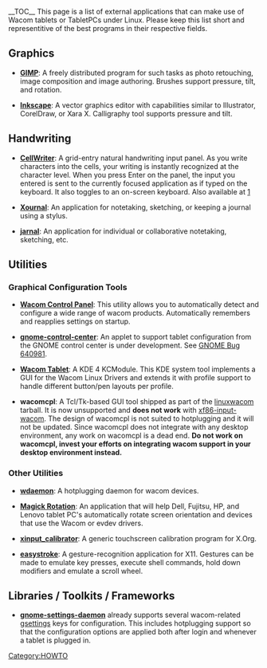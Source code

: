__TOC__
This page is a list of external applications that can make use of Wacom tablets or TabletPCs under Linux. Please keep this list short and representitive of the best programs in their respective fields.

== Graphics ==
* '''[http://www.gimp.org/ GIMP]''': A freely distributed program for such tasks as photo retouching, image composition and image authoring. Brushes support pressure, tilt, and rotation.

* '''[http://inkscape.org/ Inkscape]''': A vector graphics editor with capabilities similar to Illustrator, CorelDraw, or Xara X. Calligraphy tool supports pressure and tilt.

== Handwriting ==
* '''[http://code.google.com/p/cellwriter/ CellWriter]''': A grid-entry natural handwriting input panel. As you write characters into the cells, your writing is instantly recognized at the character level. When you press Enter on the panel, the input you entered is sent to the currently focused application as if typed on the keyboard.  It also toggles to an on-screen keyboard.  Also available at [http://risujin.org/cellwriter/]

* '''[http://xournal.sourceforge.net/ Xournal]''': An application for notetaking, sketching, or keeping a journal using a stylus.

* '''[http://jarnal.wikispaces.com/ jarnal]''': An application for individual or collaborative notetaking, sketching, etc.

== Utilities ==
=== Graphical Configuration Tools ===
* '''[http://gtk-apps.org/content/show.php/Wacom+Control+Panel?content=104309 Wacom Control Panel]''': This utility allows you to automatically detect and configure a wide range of wacom products. Automatically remembers and reapplies settings on startup.

* '''[http://git.gnome.org/browse/gnome-control-center gnome-control-center]''': An applet to support tablet configuration from the GNOME control center is under development. See [https://bugzilla.gnome.org/show_bug.cgi?id=640981 GNOME Bug 640981].

* '''[http://kde-apps.org/content/show.php/wacom+tablet?content=114856 Wacom Tablet]''': A KDE 4 KCModule.  This KDE system tool implements a GUI for the Wacom Linux Drivers and extends it with profile support to handle different button/pen layouts per profile.

* '''wacomcpl''': A Tcl/Tk-based GUI tool shipped as part of the [[linuxwacom]] tarball. It is now unsupported and '''does not work''' with [[xf86-input-wacom]]. The design of wacomcpl is not suited to hotplugging and it will not be updated. Since wacomcpl does not integrate with any desktop environment, any work on wacomcpl is a dead end. '''Do not work on wacomcpl, invest your efforts on integrating wacom support in your desktop environment instead.'''

=== Other Utilities ===
* '''[[wdaemon]]''': A hotplugging daemon for wacom devices.

* '''[https://launchpad.net/magick-rotation Magick Rotation]''': An application that will help Dell, Fujitsu, HP, and Lenovo tablet PC's automatically rotate screen orientation and devices that use the Wacom or evdev drivers.

* '''[http://www.freedesktop.org/wiki/Software/xinput_calibrator xinput_calibrator]''': A generic touchscreen calibration program for X.Org.

* '''[https://sourceforge.net/apps/trac/easystroke/ easystroke]''': A gesture-recognition application for X11. Gestures can be made to emulate key presses, execute shell commands, hold down modifiers and emulate a scroll wheel.

== Libraries / Toolkits / Frameworks ==
* '''[http://git.gnome.org/browse/gnome-settings-daemon/commit/?id=9863ccf9d99fdd712778b31197365723b9caa0behttp://git.gnome.org/browse/gnome-settings-daemon/commit/?id=9863ccf9d99fdd712778b31197365723b9caa0be gnome-settings-daemon]''' already supports several wacom-related [http://library.gnome.org/devel/gio/2.28/GSettings.html gsettings] keys for configuration. This includes hotplugging support so that the configuration options are applied both after login and whenever a tablet is plugged in.

[[Category:HOWTO]]